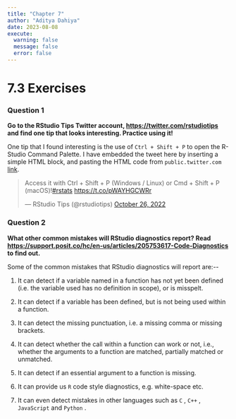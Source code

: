 ```yaml
---
title: "Chapter 7"
author: "Aditya Dahiya"
date: 2023-08-08
execute: 
  warning: false
  message: false
  error: false
---
```


# 7.3 Exercises

### Question 1

**Go to the RStudio Tips Twitter account, <https://twitter.com/rstudiotips> and find one tip that looks interesting. Practice using it!**

One tip that I found interesting is the use of `Ctrl + Shift + P` to open the R-Studio Command Palette. I have embedded the tweet here by inserting a simple HTML block, and pasting the HTML code from `public.twitter.com` [link](https://publish.twitter.com/?query=https%3A%2F%2Ftwitter.com%2Frstudiotips%2Fstatus%2F1585380805630914561&widget=Tweet).

```{=html}
<blockquote class="twitter-tweet"><p lang="en" dir="ltr">Access it with Ctrl + Shift + P (Windows / Linux) or Cmd + Shift + P (macOS)!<a href="https://twitter.com/hashtag/rstats?src=hash&amp;ref_src=twsrc%5Etfw">#rstats</a> <a href="https://t.co/pWAYHGCWRr">https://t.co/pWAYHGCWRr</a></p>&mdash; RStudio Tips (@rstudiotips) <a href="https://twitter.com/rstudiotips/status/1585380805630914561?ref_src=twsrc%5Etfw">October 26, 2022</a></blockquote> <script async src="https://platform.twitter.com/widgets.js" charset="utf-8"></script>
```
### Question 2

**What other common mistakes will RStudio diagnostics report? Read <https://support.posit.co/hc/en-us/articles/205753617-Code-Diagnostics> to find out.**

Some of the common mistakes that RStudio diagnostics will report are:\--

1.  It can detect if a variable named in a function has not yet been defined (i.e. the variable used has no definition in scope), or is misspelt.

2.  It can detect if a variable has been defined, but is not being used within a function.

3.  It can detect the missing punctuation, i.e. a missing comma or missing brackets.

4.  It can detect whether the call within a function can work or not, i.e., whether the arguments to a function are matched, partially matched or unmatched.

5.  It can detect if an essential argument to a function is missing.

6.  It can provide us `R` code style diagnostics, e.g. white-space etc.

7.  It can even detect mistakes in other languages such as `C` , `C++` , `JavaScript` and `Python` .
